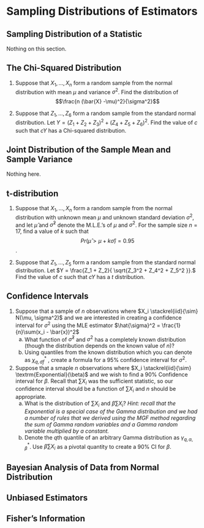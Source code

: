 
# Sampling Distributions of Estimators

## Sampling Distribution of a Statistic

Nothing on this section.

## The Chi-Squared Distribution

1. Suppose that $X_1, \dots , X_n$ form a random sample from the normal distribution with mean $\mu$ and variance $\sigma^2$. Find the distribution of
$$\frac{n (\bar{X} -\mu)^2}{\sigma^2}$$

2. Suppose that $Z_1, \dots , Z_6$ form a random sample from the standard normal distribution. Let 
$Y = (Z_1 + Z_2 + Z_3)^2 + (Z_4 + Z_5 + Z_6)^2.$ 
Find the value of $c$ such that $cY$ has a Chi-squared distribution.

## Joint Distribution of the Sample Mean and Sample Variance

Nothing here.

## t-distribution
1. Suppose that $X_1, \dots , X_n$ form a random sample from the normal distribution with unknown mean $\mu$ and unknown standard deviation $\sigma^2$, and let $\hat\mu$ and $\hat\sigma^2$ denote the M.L.E.'s of $\mu$ and $\sigma^2$. For the sample size $n = 17$, find a value of $k$ such that
$$Pr(\hat\mu > \mu +k\hat \sigma ) =0.95$$.

2. Suppose that $Z_1, \dots , Z_5$ form a random sample from the standard normal distribution. Let 
$Y = \frac{Z_1 + Z_2}{  \sqrt{Z_3^2 + Z_4^2 + Z_5^2 }}.$ 
Find the value of $c$ such that $cY$ has a $t$ distribution.


## Confidence Intervals

1. Suppose that a sample of $n$ observations where  $X_i \stackrel{iid}{\sim} N(\mu, \sigma^2)$ and we are interested in creating a confidence interval for $\sigma^2$ using the MLE estimator $\hat{\sigma}^2 = \frac{1}{n}\sum(x_i - \bar{x})^2$
    a) What function of $\hat{\sigma}^2$ and $\sigma^2$ has a completely known distribution (though the distribution depends on the known value of $n$)? 
    b) Using quantiles from the known distribution which you can denote as $\chi^*_{q,df}$ , create a formula for a $95$% confidence interval for $\sigma^2$.
 
2. Suppose that a smaple $n$ observations where $X_i \stackrel{iid}{\sim} \textrm{Exponential}(\beta)$ and we wish to find a 90% Confidence interval for $\beta$. Recall that $\sum X_i$ was the sufficient statistic, so our confidence interval should be a function of $\sum X_i$ and $n$ should be appropriate.
    a) What is the distribution of $\sum{X_i}$ and $\beta \sum X_i$? _Hint: recall that the Exponential is a special case of the Gamma distribution and we had a number of rules that we derived using the MGF method regarding the sum of Gamma random variables and a Gamma random variable multiplied by a constant._
    b) Denote the $q$th quantile of an arbitrary Gamma distribution as $\gamma^*_{q,\alpha,\beta}$. Use $\beta \sum X_i$ as a pivotal quantity to create a 90% CI for $\beta$.
  
    
## Bayesian Analysis of Data from Normal Distribution

## Unbiased Estimators

## Fisher's Information

